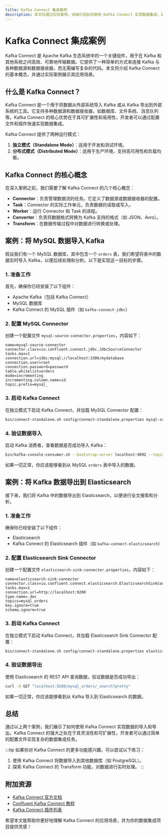 ```yaml
---
title: Kafka Connect 集成案例
description: 本文将通过实际案例，详细介绍如何使用 Kafka Connect 实现数据集成，适合初学者学习和实践。
---
```


# Kafka Connect 集成案例

Kafka Connect 是 Apache Kafka 生态系统中的一个关键组件，用于在 Kafka 和其他系统之间高效、可靠地传输数据。它提供了一种简单的方式来连接 Kafka 与各种数据源和数据接收器，而无需编写复杂的代码。本文将介绍 Kafka Connect 的基本概念，并通过实际案例展示其应用场景。

## 什么是 Kafka Connect？

Kafka Connect 是一个用于将数据从外部系统导入 Kafka 或从 Kafka 导出到外部系统的工具。它支持多种数据源和数据接收器，如数据库、文件系统、消息队列等。Kafka Connect 的核心优势在于其可扩展性和易用性，开发者可以通过配置文件和插件快速实现数据集成。

Kafka Connect 提供了两种运行模式：
1. **独立模式（Standalone Mode）**：适用于开发和测试环境。
2. **分布式模式（Distributed Mode）**：适用于生产环境，支持高可用性和负载均衡。

## Kafka Connect 的核心概念

在深入案例之前，我们需要了解 Kafka Connect 的几个核心概念：
- **Connector**：负责管理数据流的任务。它定义了数据源或数据接收器的配置。
- **Task**：Connector 的实际工作单元，负责数据的读取或写入。
- **Worker**：运行 Connector 和 Task 的进程。
- **Converter**：负责将数据格式转换为 Kafka 支持的格式（如 JSON、Avro）。
- **Transform**：在数据传输过程中对数据进行转换或处理。

## 案例：将 MySQL 数据导入 Kafka

假设我们有一个 MySQL 数据库，其中包含一个 `orders` 表，我们希望将表中的数据实时导入 Kafka，以便后续处理和分析。以下是实现这一目标的步骤。

### 1. 准备工作

首先，确保你已经安装了以下组件：
- Apache Kafka（包括 Kafka Connect）
- MySQL 数据库
- Kafka Connect 的 MySQL 插件（如 `kafka-connect-jdbc`）

### 2. 配置 MySQL Connector

创建一个配置文件 `mysql-source-connector.properties`，内容如下：

```properties
name=mysql-source-connector
connector.class=io.confluent.connect.jdbc.JdbcSourceConnector
tasks.max=1
connection.url=jdbc:mysql://localhost:3306/mydatabase
connection.user=root
connection.password=password
table.whitelist=orders
mode=incrementing
incrementing.column.name=id
topic.prefix=mysql_
```

### 3. 启动 Kafka Connect

在独立模式下启动 Kafka Connect，并加载 MySQL Connector 配置：

```bash
bin/connect-standalone.sh config/connect-standalone.properties mysql-source-connector.properties
```

### 4. 验证数据导入

启动 Kafka 消费者，查看数据是否成功导入 Kafka：

```bash
bin/kafka-console-consumer.sh --bootstrap-server localhost:9092 --topic mysql_orders --from-beginning
```

如果一切正常，你应该能够看到从 MySQL `orders` 表中导入的数据。

## 案例：将 Kafka 数据导出到 Elasticsearch

接下来，我们将 Kafka 中的数据导出到 Elasticsearch，以便进行全文搜索和分析。

### 1. 准备工作

确保你已经安装了以下组件：
- Elasticsearch
- Kafka Connect 的 Elasticsearch 插件（如 `kafka-connect-elasticsearch`）

### 2. 配置 Elasticsearch Sink Connector

创建一个配置文件 `elasticsearch-sink-connector.properties`，内容如下：

```properties
name=elasticsearch-sink-connector
connector.class=io.confluent.connect.elasticsearch.ElasticsearchSinkConnector
tasks.max=1
connection.url=http://localhost:9200
type.name=_doc
topics=mysql_orders
key.ignore=true
schema.ignore=true
```

### 3. 启动 Kafka Connect

在独立模式下启动 Kafka Connect，并加载 Elasticsearch Sink Connector 配置：

```bash
bin/connect-standalone.sh config/connect-standalone.properties elasticsearch-sink-connector.properties
```

### 4. 验证数据导出

使用 Elasticsearch 的 REST API 查询数据，验证数据是否成功导出：

```bash
curl -X GET "localhost:9200/mysql_orders/_search?pretty"
```

如果一切正常，你应该能够看到从 Kafka 导入到 Elasticsearch 的数据。

## 总结

通过以上两个案例，我们展示了如何使用 Kafka Connect 实现数据的导入和导出。Kafka Connect 的强大之处在于其灵活性和可扩展性，开发者可以通过简单的配置文件实现复杂的数据集成任务。

:::tip
如果你对 Kafka Connect 的更多功能感兴趣，可以尝试以下练习：
1. 使用 Kafka Connect 将数据导入到其他数据库（如 PostgreSQL）。
2. 探索 Kafka Connect 的 Transform 功能，对数据进行实时处理。
:::

## 附加资源

- [Kafka Connect 官方文档](https://kafka.apache.org/documentation/#connect)
- [Confluent Kafka Connect 教程](https://docs.confluent.io/platform/current/connect/index.html)
- [Kafka Connect 插件列表](https://www.confluent.io/hub/)

希望本文能帮助你更好地理解 Kafka Connect 的应用场景，并为你的数据集成项目提供灵感！